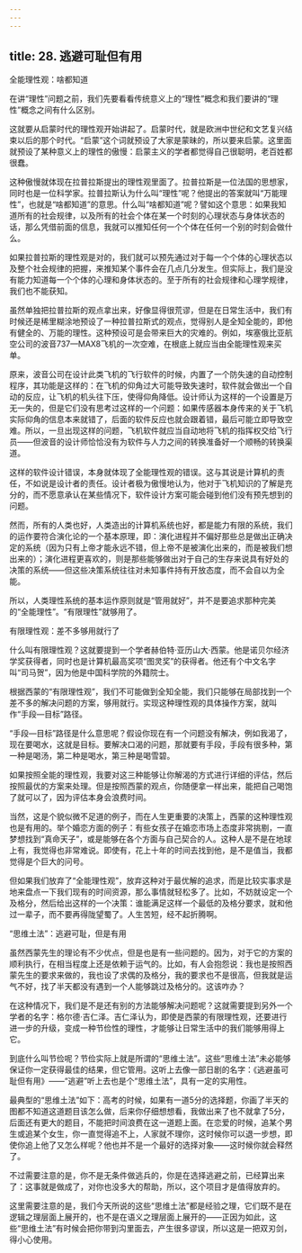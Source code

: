 ```yaml
---
---
---
```

title: 28. 逃避可耻但有用
---





全能理性观：啥都知道


在讲“理性”问题之前，我们先要看看传统意义上的“理性”概念和我们要讲的“理性”概念之间有什么区别。

这就要从启蒙时代的理性观开始讲起了。启蒙时代，就是欧洲中世纪和文艺复兴结束以后的那个时代。“启蒙”这个词就预设了大家是蒙昧的，所以要来启蒙。这里面就预设了某种意义上的理性的傲慢：启蒙主义的学者都觉得自己很聪明，老百姓都很蠢。

这种傲慢就体现在拉普拉斯提出的理性观里面了。拉普拉斯是一位法国的思想家，同时也是一位科学家。拉普拉斯认为什么叫“理性”呢？他提出的答案就叫“万能理性”，也就是“啥都知道”的意思。什么叫“啥都知道”呢？譬如这个意思：如果我知道所有的社会规律，以及所有的社会个体在某一个时刻的心理状态与身体状态的话，那么凭借前面的信息，我就可以推知任何一个个体在任何一个别的时刻会做什么。

如果拉普拉斯的理性观是对的，我们就可以预先通过对于每一个个体的心理状态以及整个社会规律的把握，来推知某个事件会在几点几分发生。但实际上，我们是没有能力知道每一个个体的心理和身体状态的。至于所有的社会规律和心理学规律，我们也不能获知。

虽然单独把拉普拉斯的观点拿出来，好像显得很荒谬，但是在日常生活中，我们有时候还是稀里糊涂地预设了一种拉普拉斯式的观点，觉得别人是全知全能的，即他有健全的、万能的理性。这种预设可是会带来巨大的灾难的。例如，埃塞俄比亚航空公司的波音737—MAX8飞机的一次空难，在根底上就应当由全能理性观来买单。

原来，波音公司在设计此类飞机的飞行软件的时候，内置了一个防失速的自动控制程序，其功能是这样的：在飞机的仰角过大可能导致失速时，软件就会做出一个自动的反应，让飞机的机头往下压，使得仰角降低。设计师认为这样的一个设置是万无一失的，但是它们没有思考过这样的一个问题：如果传感器本身传来的关于飞机实际仰角的信息本来就错了，后面的软件反应也就会跟着错，最后可能立即导致空难。所以，一旦出现这样的问题，飞机软件就应当自动地将飞机的指挥权交给飞行员——但波音的设计师恰恰没有为软件与人力之间的转换准备好一个顺畅的转换渠道。

这样的软件设计错误，本身就体现了全能理性观的错误。这与其说是计算机的责任，不如说是设计者的责任。设计者极为傲慢地认为，他对于飞机知识的了解是充分的，而不愿意承认在某些情况下，软件设计方案可能会碰到他们没有预先想到的问题。

然而，所有的人类也好，人类造出的计算机系统也好，都是能力有限的系统，我们的运作要符合演化论的一个基本原理，即：演化进程并不偏好那些总是做出正确决定的系统（因为只有上帝才能永远不错，但上帝不是被演化出来的，而是被我们想出来的）；演化进程更喜欢的，则是那些能够做出对于自己的生存来说具有好处的决策的系统——但这些决策系统往往对未知事件持有开放态度，而不会自以为全能。

所以，人类理性系统的基本运作原则就是“管用就好”，并不是要追求那种完美的“全能理性”。“有限理性”就够用了。





有限理性观：差不多够用就行了


什么叫有限理性观？这就要提到一个学者赫伯特·亚历山大·西蒙。他是诺贝尔经济学奖获得者，同时也是计算机最高奖项“图灵奖”的获得者。他还有个中文名字叫“司马贺”，因为他是中国科学院的外籍院士。

根据西蒙的“有限理性观”，我们不可能做到全知全能，我们只能够在局部找到一个差不多的解决问题的方案，够用就行。实现这种理性观的具体操作方案，就叫作“手段—目标”路径。

“手段—目标”路径是什么意思呢？假设你现在有一个问题没有解决，例如我渴了，现在要喝水，这就是目标。要解决口渴的问题，那就要有手段，手段有很多种，第一种是喝汤，第二种是喝水，第三种是喝雪碧。

如果按照全能的理性观，我要对这三种能够让你解渴的方式进行详细的评估，然后按照最优的方案来处理。但是按照西蒙的观点，你随便拿一样出来，能把自己喝饱了就可以了，因为评估本身会浪费时间。

当然，这是个貌似微不足道的例子，而在人生更重要的决策上，西蒙的这种理性观也是有用的。举个婚恋方面的例子：有些女孩子在婚恋市场上态度非常挑剔，一直梦想找到“真命天子”，或是能够在各个方面与自己契合的人。这种人是不是在地球上有，我觉得也非常难说。即使有，花上十年的时间去找到他，是不是值当，我都觉得是个巨大的问号。

但如果我们放弃了“全能理性观”，放弃这种对于最优解的追求，而是比较实事求是地来盘点一下我们现有的时间资源，那么事情就轻松多了。比如，不妨就设定一个及格分，然后给出这样的一个决策：谁能满足这样一个最低的及格分要求，就和他过一辈子，而不要再得陇望蜀了。人生苦短，经不起折腾啊。





“思维土法”：逃避可耻，但是有用


虽然西蒙先生的理论有不少优点，但是也是有一些问题的。因为，对于它的方案的顺利执行，在相当程度上还是依赖于运气的。比如，有人会抱怨说：我也是按照西蒙先生的要求来做的，我也设了求偶的及格分，我的要求也不是很高，但我就是运气不好，找了半天都没有遇到一个人能够跳过及格分的。这该咋办？

在这种情况下，我们是不是还有别的方法能够解决问题呢？这就需要提到另外一个学者的名字：格尔德·吉仁泽。吉仁泽认为，即使是西蒙的有限理性观，还要进行进一步的升级，变成一种节俭性的理性，才能够让日常生活中的我们能够用得上它。

到底什么叫节俭呢？节俭实际上就是所谓的“思维土法”。这些“思维土法”未必能够保证你一定获得最佳的结果，但它管用。这听上去像一部日剧的名字：《逃避虽可耻但有用》——“逃避”听上去也是个“思维土法”，具有一定的实用性。

最典型的“思维土法”如下：高考的时候，如果有一道5分的选择题，你画了半天的图都不知道这道题目该怎么做，后来你仔细想想看，我做出来了也不就拿了5分，后面还有更大的题目，不能把时间浪费在这一道题上面。在恋爱的时候，追某个男生或追某个女生，你一直觉得追不上，人家就不理你，这时候你可以退一步想，即使你追上他了又怎么样呢？他也并不是一个最好的选择对象——这时候你就会释然了。

不过需要注意的是，你不是无条件做逃兵的，你是在选择逃避之前，已经算出来了：这事就是做成了，对你也没多大的帮助，所以，这个项目才是值得放弃的。

这里需要注意的是，我们今天所说的这些“思维土法”都是经验之理，它们既不是在逻辑之理层面上展开的，也不是在语义之理层面上展开的——正因为如此，这些“思维土法”有时候会把你带到沟里面去，产生很多谬误，所以这是一把双刃剑，得小心使用。